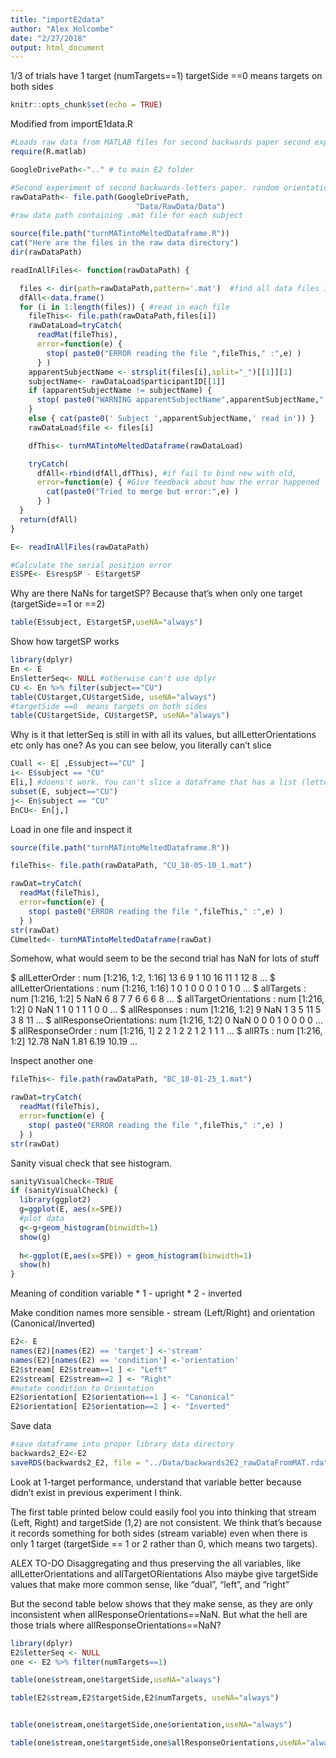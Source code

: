 ```yaml
---
title: "importE2data"
author: "Alex Holcombe"
date: "2/27/2018"
output: html_document
---
```


1/3 of trials have 1 target (numTargets==1)
targetSide ==0  means targets on both sides 

```r
knitr::opts_chunk$set(echo = TRUE)
```

Modified from importE1data.R

```r

#Loads raw data from MATLAB files for second backwards paper second experiment
require(R.matlab)

GoogleDrivePath<-".." # to main E2 folder

#Second experiment of second backwards-letters paper. random orientation each frame.
rawDataPath<- file.path(GoogleDrivePath,
                            "Data/RawData/Data")
#raw data path containing .mat file for each subject

source(file.path("turnMATintoMeltedDataframe.R"))
cat("Here are the files in the raw data directory")
dir(rawDataPath)
```

```r
readInAllFiles<- function(rawDataPath) {

  files <- dir(path=rawDataPath,pattern='.mat')  #find all data files in this directory
  dfAll<-data.frame()
  for (i in 1:length(files)) { #read in each file
    fileThis<- file.path(rawDataPath,files[i])
    rawDataLoad=tryCatch(
      readMat(fileThis),
      error=function(e) {
        stop( paste0("ERROR reading the file ",fileThis," :",e) )
      } )
    apparentSubjectName <- strsplit(files[i],split="_")[[1]][1]
    subjectName<- rawDataLoad$participantID[[1]]
    if (apparentSubjectName != subjectName) {
      stop( paste0("WARNING apparentSubjectName",apparentSubjectName," from filename does not match subjectName in data structure",subjectName) )
    }
    else { cat(paste0(' Subject ',apparentSubjectName,' read in')) }
    rawDataLoad$file <- files[i]

    dfThis<- turnMATintoMeltedDataframe(rawDataLoad)

    tryCatch(
      dfAll<-rbind(dfAll,dfThis), #if fail to bind new with old,
      error=function(e) { #Give feedback about how the error happened
        cat(paste0("Tried to merge but error:",e) )
      } )
  }
  return(dfAll)
}
```

```r

E<- readInAllFiles(rawDataPath)

#Calculate the serial position error
E$SPE<- E$respSP - E$targetSP

```

Why are there NaNs for targetSP? Because that's when only one target (targetSide==1 or ==2)

```r
table(E$subject, E$targetSP,useNA="always")
```

Show how targetSP works
```r
library(dplyr)
En <- E
En$letterSeq<- NULL #otherwise can't use dplyr
CU <- En %>% filter(subject=="CU")
table(CU$target,CU$targetSide, useNA="always")
#targetSide ==0  means targets on both sides 
table(CU$targetSide, CU$targetSP, useNA="always")
```

Why is it that letterSeq is still in with all its values, but allLetterOrientations etc only has one? As you can see below, you literally can't slice

```r
CUall <- E[ ,E$subject=="CU" ]
i<- E$subject == "CU"
E[i,] #doens't work. You can't slice a dataframe that has a list (letterSeq) as a member, yet no error message!
subset(E, subject=="CU")
j<- En$subject == "CU"
EnCU<- En[j,]
```

Load in one file and inspect it
```r

source(file.path("turnMATintoMeltedDataframe.R"))

fileThis<- file.path(rawDataPath, "CU_18-05-10_1.mat")

rawDat=tryCatch(
  readMat(fileThis),
  error=function(e) {
    stop( paste0("ERROR reading the file ",fileThis," :",e) )
  } )
str(rawDat)
CUmelted<- turnMATintoMeltedDataframe(rawDat)

```
Somehow, what would seem to be the second trial has NaN for lots of stuff

 $ allLetterOrder         : num [1:216, 1:2, 1:16] 13 6 9 1 10 16 11 1 12 8 ...
 $ allLetterOrientations  : num [1:216, 1:16] 1 0 1 0 0 0 1 0 1 0 ...
 $ allTargets             : num [1:216, 1:2] 5 NaN 6 8 7 7 6 6 6 8 ...
 $ allTargetOrientations  : num [1:216, 1:2] 0 NaN 1 1 0 1 1 1 0 0 ...
 $ allResponses           : num [1:216, 1:2] 9 NaN 1 3 5 11 5 3 8 11 ...
 $ allResponseOrientations: num [1:216, 1:2] 0 NaN 0 0 0 1 0 0 0 0 ...
 $ allResponseOrder       : num [1:216, 1] 2 2 1 2 2 1 2 1 1 1 ...
 $ allRTs                 : num [1:216, 1:2] 12.78 NaN 1.81 6.19 10.19 ...


Inspect another one 
```r
fileThis<- file.path(rawDataPath, "BC_18-01-25_1.mat")

rawDat=tryCatch(
  readMat(fileThis),
  error=function(e) {
    stop( paste0("ERROR reading the file ",fileThis," :",e) )
  } )
str(rawDat)

```


Sanity visual check that see histogram.
```r

sanityVisualCheck<-TRUE
if (sanityVisualCheck) {
  library(ggplot2)
  g=ggplot(E, aes(x=SPE))
  #plot data
  g<-g+geom_histogram(binwidth=1)
  show(g)
  
  h<-ggplot(E,aes(x=SPE)) + geom_histogram(binwidth=1)
  show(h)
}

```

Meaning of condition variable
* 1 - upright
* 2 - inverted

Make condition names more sensible - stream (Left/Right) and orientation (Canonical/Inverted)
```r
E2<- E
names(E2)[names(E2) == 'target'] <-'stream'
names(E2)[names(E2) == 'condition'] <-'orientation'
E2$stream[ E2$stream==1 ] <- "Left"
E2$stream[ E2$stream==2 ] <- "Right"
#mutate condition to Orientation
E2$orientation[ E2$orientation==1 ] <- "Canonical"
E2$orientation[ E2$orientation==2 ] <- "Inverted"

```

Save data
```r
#save dataframe into proper library data directory
backwards2_E2<-E2
saveRDS(backwards2_E2, file = "../Data/backwards2E2_rawDataFromMAT.rda", compress="bzip2")
```

Look at 1-target performance, understand that variable better because didn't exist in previous experiment I think.

The first table printed below could easily fool you into thinking that stream (Left, Right) and targetSide (1,2) are not consistent. We think that's because it records something for both sides (stream variable) even when there is only 1 target (targetSide == 1 or 2 rather than 0, which means two targets).

ALEX TO-DO
Disaggregating and thus preserving the all variables, like allLetterOrientations and allTargetORientations
Also maybe give targetSide values that make more common sense, like "dual", "left", and "right"

But the second table below shows that they make sense, as they are only inconsistent when allResponseOrientations==NaN.  But what the hell are those trials where  allResponseOrientations==NaN?
```r
library(dplyr)
E2$letterSeq <- NULL
one <- E2 %>% filter(numTargets==1)

table(one$stream,one$targetSide,useNA="always")

table(E2$stream,E2$targetSide,E2$numTargets, useNA="always")


table(one$stream,one$targetSide,one$orientation,useNA="always")

table(one$stream,one$targetSide,one$allResponseOrientations,useNA="always")
```
